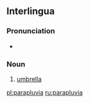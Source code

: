 ==Interlingua==

===Pronunciation===
* {{IPA|/paraˈpluvja/|lang=ia}}

===Noun===
{{infl|ia|noun|plural|parapluvias}}

#[[umbrella]]

[[pl:parapluvia]]
[[ru:parapluvia]]